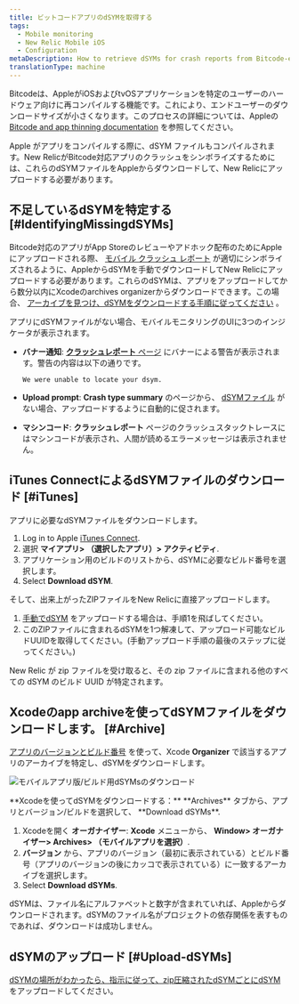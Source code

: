 ```yaml
---
title: ビットコードアプリのdSYMを取得する
tags:
  - Mobile monitoring
  - New Relic Mobile iOS
  - Configuration
metaDescription: How to retrieve dSYMs for crash reports from Bitcode-enabled iOS apps that are monitored with the New Relic agent.
translationType: machine
---
```


Bitcodeは、AppleがiOSおよびtvOSアプリケーションを特定のユーザーのハードウェア向けに再コンパイルする機能です。これにより、エンドユーザーのダウンロードサイズが小さくなります。このプロセスの詳細については、Appleの [Bitcode and app thinning documentation](https://developer.apple.com/library/watchos/documentation/IDEs/Conceptual/AppDistributionGuide/AppThinning/AppThinning.html) を参照してください。

Apple がアプリをコンパイルする際に、dSYM ファイルもコンパイルされます。New RelicがBitcode対応アプリのクラッシュをシンボライズするためには、これらのdSYMファイルをAppleからダウンロードして、New Relicにアップロードする必要があります。

## 不足しているdSYMを特定する [#IdentifyingMissingdSYMs]

Bitcode対応のアプリがApp Storeのレビューやアドホック配布のためにAppleにアップロードされる際、 [モバイル クラッシュ レポート](/docs/mobile-monitoring/new-relic-mobile/getting-started/ios-agent-crash-reporting) が適切にシンボライズされるように、AppleからdSYMを手動でダウンロードしてNew Relicにアップロードする必要があります。これらのdSYMは、アプリをアップロードしてから数分以内にXcodeのarchives organizerからダウンロードできます。この場合、 [アーカイブを見つけ、dSYMをダウンロードする手順に従ってください](#Archive) 。

アプリにdSYMファイルがない場合、モバイルモニタリングのUIに3つのインジケータが表示されます。

* **バナー通知**: [**クラッシュレポート** ページ](/docs/mobile-monitoring/mobile-monitoring-ui/crashes/mobile-apps-crash-report-dashboard) にバナーによる警告が表示されます。警告の内容は以下の通りです。

  ```
  We were unable to locate your dsym.
  ```

* **Upload prompt**: **Crash type summary** のページから、 [dSYMファイル](/docs/mobile-monitoring/new-relic-mobile-ios/install-configure/upload-dsyms-bitcode-apps#mobile-ui) がない場合、アップロードするように自動的に促されます。

* **マシンコード**: **クラッシュレポート** ページのクラッシュスタックトレースにはマシンコードが表示され、人間が読めるエラーメッセージは表示されません。

## iTunes ConnectによるdSYMファイルのダウンロード [#iTunes]

アプリに必要なdSYMファイルをダウンロードします。

1. Log in to Apple [iTunes Connect](https://itunesconnect.apple.com/login).
2. 選択 **マイアプリ> （選択したアプリ）> アクティビティ**.
3. アプリケーション用のビルドのリストから、dSYMに必要なビルド番号を選択します。
4. Select **Download dSYM**.

そして、出来上がったZIPファイルをNew Relicに直接アップロードします。

1. [手動でdSYM](/docs/mobile-monitoring/new-relic-mobile-ios/install-configure/upload-dsyms-bitcode-apps#manual-dsym) をアップロードする場合は、手順1を飛ばしてください。
2. このZIPファイルに含まれるdSYMを1つ解凍して、アップロード可能なビルドUUIDを取得してください。(手動アップロード手順の最後のステップに従ってください。)

New Relic が zip ファイルを受け取ると、その zip ファイルに含まれる他のすべての dSYM のビルド UUID が特定されます。

## Xcodeのapp archiveを使ってdSYMファイルをダウンロードします。 [#Archive]

[アプリのバージョンとビルド番号](#identifyingAppVersion) を使って、Xcode **Organizer** で該当するアプリのアーカイブを特定し、dSYMをダウンロードします。

![モバイルアプリ版/ビルド用dSYMsのダウンロード](./images/screen-dsym2.png "モバイルアプリ版/ビルド用dSYMsのダウンロード")

<figcaption>
  **Xcodeを使ってdSYMをダウンロードする：** **Archives** タブから、アプリとバージョン/ビルドを選択して、 **Download dSYMs**.
</figcaption>

1. Xcodeを開く **オーガナイザー**: **Xcode** メニューから、 **Window> オーガナイザー> Archives> （モバイルアプリを選択）**.
2. **バージョン** から、アプリのバージョン（最初に表示されている）とビルド番号（アプリのバージョンの後にカッコで表示されている）に一致するアーカイブを選択します。
3. Select **Download dSYMs**.

dSYMは、ファイル名にアルファベットと数字が含まれていれば、Appleからダウンロードされます。dSYMのファイル名がプロジェクトの依存関係を表すものであれば、ダウンロードは成功しません。

## dSYMのアップロード [#Upload-dSYMs]

[dSYMの場所がわかったら、指示に従って、zip圧縮されたdSYMごとにdSYM](/docs/mobile-monitoring/new-relic-mobile-ios/install-configure/upload-dsyms-bitcode-apps) をアップロードしてください。
